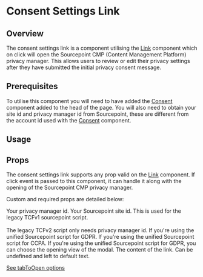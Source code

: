 


# Consent Settings Link

## Overview

The consent settings link is a component utilising the <a href='/components/link'>Link</a> component which on click will open the Sourcepoint CMP (Content Management Platform) privacy manager. This allows users to review or edit their privacy settings after they have submitted the initial privacy consent message.

## Prerequisites

To utilise this component you will need to have added the <a href='/components/consent'>Consent</a> component added to the head of the page. You will also need to obtain your site id and privacy manager id from Sourcepoint, these are different from the account id used with the [Consent](components/consent) component.

## Usage

<CodeFromFile path="examples/consent-settings-link.tsx"/>

## Props

The consent settings link supports any prop valid on the <a href='/components/link'>Link</a> component. If click event is passed to this component, it can handle it along with the opening of the Sourcepoint CMP privacy manager.

Custom and required props are detailed below:

<LegacyBlock marginTop="sizing040">
  <Prop required name="privacyManagerId" type="string">
    Your privacy manager id.
  </Prop>
  <Prop name="siteId" type="string">
    Your Sourcepoint site id. This is used for the legacy TCFv1 sourcepoint script.
    <br/>
    <br/>
    The legacy TCFv2 script only needs privacy manager id.
  </Prop>
  <Prop name="gdpr" type="boolean">
    If you're using the unified Sourcepoint script for GDPR.
  </Prop>
  <Prop name="ccpa" type="boolean">
    If you're using the unified Sourcepoint script for CCPA.
  </Prop>
  <Prop name="tabToOpen" type="'purposes' | 'vendors' | 'features' | 'purposes-li' | 'vendors-li'">
    If you're using the unified Sourcepoint script for GDPR, you can choose the opening view of the modal.
  </Prop>
  <Prop name="children" type="ReactNode" default="Manage Consent">
    The content of the link. Can be undefined and left to default text.
  </Prop>
</LegacyBlock>

[See tabToOpen options](https://docs.sourcepoint.com/hc/en-us/articles/4402697202323)
